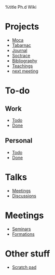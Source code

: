 %title Ph.d Wiki

= Projects =

* [[Moca]]
* [[Tabarnac]]
* [[diary/diary|Journal]]
* [[Soctrace/index|Soctrace]]
* [[Bibliography]]
* [[Teachings]]
* [[next meeting]]

= To-do =

== Work ==

* [[vfile:~/Work/todo.txt|Todo]]
* [[vfile:~/Work/done.txt|Done]]

== Personal ==

* [[vfile:~/Documents/owncloud/todo.txt|Todo]]
* [[vfile:~/Documents/owncloud/done.txt|Done]]

= Talks =

* [[Meetings/index|Meetings]]
* [[Discussions]]

= Meetings =

* [[Seminars/index|Seminars]]
* [[Formations/index|Formations]]

= Other stuff =

* [[Scratch pad]]
